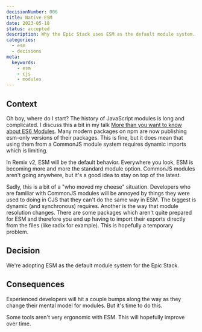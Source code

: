```yaml
---
decisionNumber: 006
title: Native ESM
date: 2023-05-18  
status: accepted
description: Why the Epic Stack uses ESM as the default module system.
categories:
  - esm
  - decisions
meta:  
  keywords:
    - esm
    - cjs
    - modules 
---
```


## Context

Oh boy, where do I start? The history of JavaScript modules is long and
complicated. I discuss this a bit in my talk
[More than you want to know about ES6 Modules](https://kentcdodds.com/talks/more-than-you-want-to-know-about-es-6-modules).
Many modern packages on npm are now publishing esm-only versions of their
packages. This is fine, but it does mean that using them from a CommonJS module
system requires dynamic imports which is limiting.

In Remix v2, ESM will be the default behavior. Everywhere you look, ESM is
becoming more and more the standard module option. CommonJS modules aren't going
anywhere, but it's a good idea to stay on top of the latest.

Sadly, this is a bit of a "who moved my cheese" situation. Developers who are
familiar with CommonJS modules will be annoyed by things they were used to doing
in CJS that they can't do the same way in ESM. The biggest is dynamic (and
synchronous) requires. Another is the way that module resolution changes. There
are some packages which aren't quite prepared for ESM and therefore you end up
having to import their exports directly from the files (like radix for example).
This is hopefully a temporary problem.

## Decision

We're adopting ESM as the default module system for the Epic Stack.

## Consequences

Experienced developers will hit a couple bumps along the way as they change
their mental model for modules. But it's time to do this.

Some tools aren't very ergonomic with ESM. This will hopefully improve over
time.
